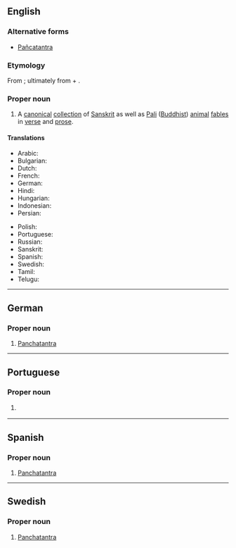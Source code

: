 {{also|Pañchatantra}}
==English==
{{wikipedia}}

===Alternative forms===
* [[Pañcatantra]]

===Etymology===
From {{etyl|sa|en}} {{m|sa|पञ्चतन्त्र}}; ultimately from {{m|sa|पञ्च||five}} + {{m|sa|तन्त्र}}.

===Proper noun===
{{en-proper noun}}

# A [[canonical]] [[collection]] of [[Sanskrit]]  as well as [[Pali]] ([[Buddhist]]) [[animal]] [[fable]]s in [[verse]] and [[prose]].

====Translations====
{{trans-top|a collection of Sanskrit and Pali animal fables in verse and prose}}
* Arabic: {{t|ar|كليلَة ودمنَة}}
* Bulgarian: {{t|bg|Панчатантра}}
* Dutch: {{t|nl|Pañcatantra}}
* French: {{t+|fr|Pañchatantra}}
* German: {{t|de|Panchatantra}}
* Hindi: {{t+|hi|पंचतंत्र}}
* Hungarian: {{t+|hu|Pancsatantra}}
* Indonesian: {{t|id|Pañcatantra}}
* Persian: {{t-check|fa|کلیله و دمنه}}
{{trans-mid}}
* Polish: {{t|pl|Pańćatantra}}
* Portuguese: {{t|pt|Panchatantra|m}}
* Russian: {{t|ru|Панчата́нтра|f}}
* Sanskrit: {{t+|sa|पञ्चतन्त्र}}
* Spanish: {{t|es|Panchatantra}}
* Swedish: {{t|sv|Panchatantra}}
* Tamil: {{t|ta|பஞ்சதந்திரம்}}
* Telugu: {{t+|te|పంచతంత్రం}}
{{trans-bottom}}

----

==German==

===Proper noun===
{{head|de|proper noun}}

# [[#English|Panchatantra]]

----

==Portuguese==

===Proper noun===
{{pt-proper noun|m}}

# {{l|en|Panchatantra}} {{gloss|a collection of Sanskrit and Pali animal fables}}

{{topics|pt|Literature}}

----

==Spanish==

===Proper noun===
{{head|es|proper noun}}

# [[#English|Panchatantra]]

----

==Swedish==

===Proper noun===
{{sv-proper noun}}

# [[#English|Panchatantra]]